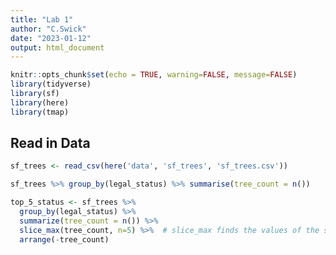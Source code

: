 ```yaml
---
title: "Lab 1"
author: "C.Swick"
date: "2023-01-12"
output: html_document
---
```


```r
knitr::opts_chunk$set(echo = TRUE, warning=FALSE, message=FALSE)
library(tidyverse)
library(sf)
library(here)
library(tmap)
```

## Read in Data
```r
sf_trees <- read_csv(here('data', 'sf_trees', 'sf_trees.csv'))
```

```r
sf_trees %>% group_by(legal_status) %>% summarise(tree_count = n())

top_5_status <- sf_trees %>% 
  group_by(legal_status) %>% 
  summarize(tree_count = n()) %>% 
  slice_max(tree_count, n=5) %>%  # slice_max finds the values of the selected variable that are the highest, and you select how many of those to include, in this case 5
  arrange(-tree_count)
```












